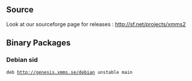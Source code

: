 == Source ==
Look at our sourceforge page for releases : http://sf.net/projects/xmms2

== Binary Packages ==

=== Debian sid ===
 deb http://genesis.xmms.se/debian unstable main